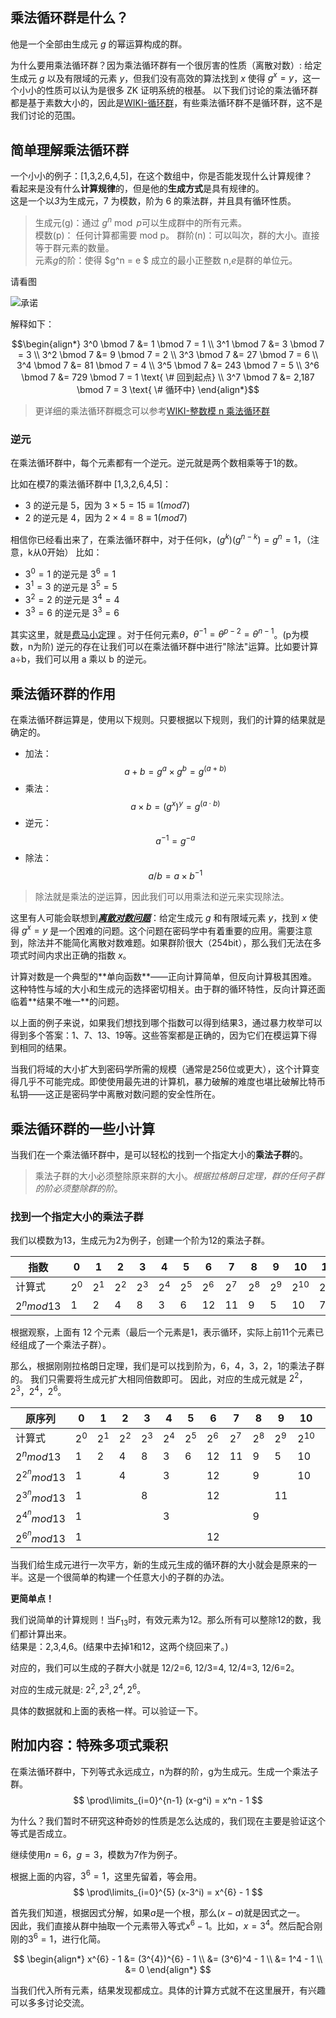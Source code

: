 
## 乘法循环群是什么？

他是一个全部由生成元 $g$ 的幂运算构成的群。

为什么要用乘法循环群？因为乘法循环群有一个很厉害的性质（离散对数）: 给定生成元 $g$ 以及有限域的元素 $y$，但我们没有高效的算法找到 $x$ 使得 $g^x=y$，这一个小小的性质可以认为是很多 ZK 证明系统的根基。
<Callout emoji="⚠️">
以下我们讨论的乘法循环群都是基于素数大小的，因此是[WIKI-循环群](https://zh.wikipedia.org/wiki/%E5%BE%AA%E7%92%B0%E7%BE%A4)，有些乘法循环群不是循环群，这不是我们讨论的范围。
</Callout>

## 简单理解乘法循环群

一个小小的例子：[1,3,2,6,4,5]，在这个数组中，你是否能发现什么计算规律？  
看起来是没有什么**计算规律**的，但是他的**生成方式**是具有规律的。  
这是一个以*3*为生成元，7 为模数，阶为 6 的乘法群，并且具有循环性质。

> 生成元(g)：通过 $g^n \bmod p$可以生成群中的所有元素。  
> 模数(p)： 任何计算都需要 mod p。
> 群阶(n)：可以叫次，群的大小。直接等于群元素的数量。  
> 元素$g$的阶：使得 $g^n = e $ 成立的最小正整数 n,$e$是群的单位元。

请看图

<Image src="/1_multiplicative_group/clock.png" alt="承诺" width={800} height={800} className="_mx-auto" />

解释如下：

```math
\begin{align*}
3^0 \bmod 7 &= 1 \bmod 7 = 1 \\
3^1 \bmod 7 &= 3 \bmod 7 = 3 \\
3^2 \bmod 7 &= 9 \bmod 7 = 2 \\
3^3 \bmod 7 &= 27 \bmod 7 = 6 \\
3^4 \bmod 7 &= 81 \bmod 7 = 4 \\
3^5 \bmod 7 &= 243 \bmod 7 = 5 \\
3^6 \bmod 7 &= 729 \bmod 7 = 1 \text{ \# 回到起点} \\
3^7 \bmod 7 &= 2,187 \bmod 7 = 3 \text{ \# 循环中}
\end{align*}
```

> 更详细的乘法循环群概念可以参考[WIKI-整数模 n 乘法循环群](https://zh.wikipedia.org/wiki/%E6%95%B4%E6%95%B0%E6%A8%A1n%E4%B9%98%E6%B3%95%E7%BE%A4)

### 逆元
在乘法循环群中，每个元素都有一个逆元。逆元就是两个数相乘等于1的数。

比如在模7的乘法循环群中 [1,3,2,6,4,5]：
- 3 的逆元是 5，因为 $3 \times 5 = 15 ≡ 1 (mod 7)$
- 2 的逆元是 4，因为 $2 \times 4 = 8 ≡ 1 (mod 7)$

相信你已经看出来了，在乘法循环群中，对于任何k，$(g^k)(g^{n-k}) = g^n = 1$，（注意，k从0开始）
比如：
- $3^0=1$ 的逆元是 $3^6=1$
- $3^1=3$ 的逆元是 $3^5=5$
- $3^2=2$ 的逆元是 $3^4=4$
- $3^3=6$ 的逆元是 $3^3=6$

其实这里，就是<u>费马小定理</u> 。对于任何元素$\theta$，$\theta^{-1} = \theta^{p-2} = \theta^{n-1}$。(p为模数，n为阶)
<Callout emoji="💡">
逆元的存在让我们可以在乘法循环群中进行"除法"运算。比如要计算 a÷b，我们可以用 a 乘以 b 的逆元。
</Callout>


## 乘法循环群的作用

在乘法循环群运算是，使用以下规则。只要根据以下规则，我们的计算的结果就是确定的。

- 加法： $$a+b = g^a \times g^b = g^{(a+b)}$$
- 乘法： $$a \times b = (g^x)^y = g^{(a \cdot b)}$$
- 逆元： $$a^{-1} = g^{-a}$$
- 除法： $$a / b = a \times b^{-1}$$

> 除法就是乘法的逆运算，因此我们可以用乘法和逆元来实现除法。

这里有人可能会联想到[**_离散对数问题_**](https://zh.wikipedia.org/wiki/%E7%A6%BB%E6%95%A3%E5%AF%B9%E6%95%B0)：给定生成元 $g$ 和有限域元素 $y$，找到 $x$ 使得 $g^x=y$ 是一个困难的问题。这个问题在密码学中有着重要的应用。需要注意到，除法并不能简化离散对数难题。如果群阶很大（254bit），那么我们无法在多项式时间内求出正确的指数 $x$。

<Callout emoji="📒">
计算对数是一个典型的**单向函数**——正向计算简单，但反向计算极其困难。这种特性与域的大小和生成元的选择密切相关。由于群的循环特性，反向计算还面临着**结果不唯一**的问题。

以上面的例子来说，如果我们想找到哪个指数可以得到结果3，通过暴力枚举可以得到多个答案：1、7、13、19等。这些答案都是正确的，因为它们在模运算下得到相同的结果。

当我们将域的大小扩大到密码学所需的规模（通常是256位或更大），这个计算变得几乎不可能完成。即使使用最先进的计算机，暴力破解的难度也堪比破解比特币私钥——这正是密码学中离散对数问题的安全性所在。
</Callout>

## 乘法循环群的一些小计算
当我们在一个乘法循环群中，是可以轻松的找到一个指定大小的**乘法子群**的。
>乘法子群的大小必须整除原来群的大小。_根据拉格朗日定理，群的任何子群的阶必须整除群的阶_。

### 找到一个指定大小的乘法子群
我们以模数为13，生成元为2为例子，创建一个阶为12的乘法子群。

| 指数 | 0 | 1 | 2 | 3 | 4 | 5 | 6 | 7 | 8 | 9 | 10 | 11 | 12 |
|-----|---|---|---|---|---|---|---|---|---|---|----|----|----| 
| 计算式 | $2^0$ | $2^1$ | $2^2$ | $2^3$ | $2^4$ | $2^5$ | $2^6$ | $2^7$ | $2^8$ | $2^9$ | $2^{10}$ | $2^{11}$ | $2^{12}$ |
|$2^n {mod} 13$ | 1 | 2 | 4 | 8 | 3 | 6 | 12 | 11 | 9 | 5 | 10 | 7 | 1 |

根据观察，上面有 12 个元素（最后一个元素是1，表示循环，实际上前11个元素已经组成了一个乘法子群）。

那么，根据刚刚拉格朗日定理，我们是可以找到阶为，6，4，3，2，1的乘法子群的。
我们只需要将生成元扩大相同倍数即可。
因此，对应的生成元就是 $2^2$，$2^3$，$2^4$，$2^6$。

| 原序列 | 0 | 1 | 2 | 3 | 4 | 5 | 6 | 7 | 8 | 9 | 10 | 11 | 12 |
|-----|---|---|---|---|---|---|---|---|---|---|----|----|----| 
| 计算式 | $2^0$ | $2^1$ | $2^2$ | $2^3$ | $2^4$ | $2^5$ | $2^6$ | $2^7$ | $2^8$ | $2^9$ | $2^{10}$ | $2^{11}$ | $2^{12}$ |
|$2^n {mod} 13$ | 1 | 2 | 4 | 8 | 3 | 6 | 12 | 11 | 9 | 5 | 10 | 7 | 1 |
|$2^{2^n} {mod} 13$ | 1 | |4| | 3 | | 12 | | 9 | | 10 | | 1 | |
|$2^{3^n} {mod} 13$ | 1 | | |8|   | | 12 | |   |11|   | | 1 | |
|$2^{4^n} {mod} 13$ | 1 | | | | 3 | |    | | 9 | |    | | 1 | |
|$2^{6^n} {mod} 13$ | 1 | || |  | | 12 | |  | |  | | 1 | |

当我们给生成元进行一次平方，新的生成元生成的循环群的大小就会是原来的一半。这是一个很简单的构建一个任意大小的子群的办法。

**更简单点！**

我们说简单的计算规则！当$F_{13}$时，有效元素为12。那么所有可以整除12的数，我们都计算出来。  
结果是：2,3,4,6。(结果中去掉1和12，这两个绕回来了。)

对应的，我们可以生成的子群大小就是 12/2=6, 12/3=4, 12/4=3, 12/6=2。

对应的生成元就是: $2^2,2^3,2^4,2^6$。

具体的数据就和上面的表格一样。可以验证一下。

## 附加内容：特殊多项式乘积
在乘法循环群中，下列等式永远成立，n为群的阶，g为生成元。生成一个乘法子群。
$$
\prod\limits_{i=0}^{n-1} (x-g^i) = x^n - 1
$$

为什么？我们暂时不研究这种奇妙的性质是怎么达成的，我们现在主要是验证这个等式是否成立。

继续使用$n=6$，$g=3$，模数为7作为例子。

根据上面的内容，$3^6=1$，这里先留着，等会用。
$$
\prod\limits_{i=0}^{5} (x-3^i) = x^{6} - 1
$$

首先我们知道，根据因式分解，如果$a$是一个根，那么$(x-a)$就是因式之一。  
因此，我们直接从群中抽取一个元素带入等式$x^{6} - 1$。比如，$x=3^4$。然后配合刚刚的$3^6=1$，进行化简。

$$
\begin{align*}
x^{6} - 1 &= (3^{4})^{6} - 1 \\
&= (3^6)^4 - 1 \\
&= 1^4 - 1 \\
&= 0
\end{align*}
$$

当我们代入所有元素，结果发现都成立。具体的计算方式就不在这里展开，有兴趣可以多多讨论交流。
